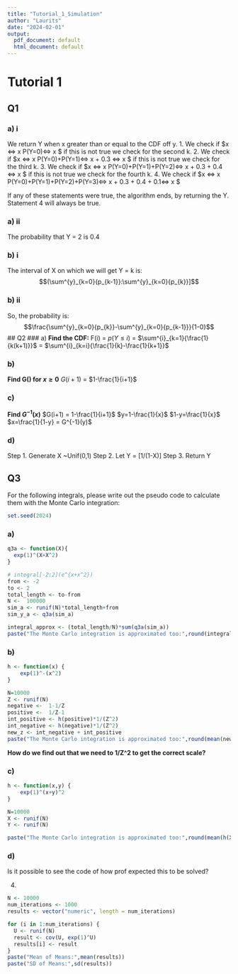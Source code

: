 ```yaml
---
title: "Tutorial_1_Simulation"
author: "Laurits"
date: "2024-02-01"
output:
  pdf_document: default
  html_document: default
---
```


# Tutorial 1
## Q1
### a) i
We return Y when x greater than or equal to the CDF off y.
1. We check if $x \le \sum{p_0} <=> x \le P(Y=0)<=> x \le 0.2 $ 
if this is not true we check for the second k.
2. We check if $x \le \sum{p_1} <=> x \le P(Y=0)+P(Y=1)<=> x \le 0.2 + 0.3 <=> x \le 0.5 $ 
if this is not true we check for the third k.
3. We check if $x \le \sum{p_2} <=> x \le P(Y=0)+P(Y=1)+P(Y=2)<=> x \le 0.2 + 0.3 + 0.4 <=> x \le 0.9 $ 
if this is not true we check for the fourth k.
4. We check if $x \le \sum{p_3} <=> x \le P(Y=0)+P(Y=1)+P(Y=2)+P(Y=3)<=> x \le 0.2 + 0.3 + 0.4 + 0.1<=> x \le 1 $ 

If any of these statements were true, the algorithm ends, by returning the Y. Statement 4 will always be true.

### a) ii
The probability that Y = 2 is 0.4

### b) i
The interval of X on which we will get Y = k is:
$$(\sum^{y}_{k=0}{p_{k-1}}:\sum^{y}_{k=0}{p_{k}}]$$




### b) ii
So, the probability is:
$$\frac{\sum^{y}_{k=0}{p_{k}}-\sum^{y}_{k=0}{p_{k-1}}}{1-0}$$
## Q2
### a) 
**Find the CDF:**
F(i) = $p(Y \le i)$ = $\sum^{i}_{k=1}{\frac{1}{k(k+1)}}$ = $\sum^{i}_{k=i}{\frac{1}{k}-\frac{1}{k+1}}$ 

### b)
**Find G() for $x \ge 0$**
$G(i + 1)$ = $1-\frac{1}{i+1}$

### c)
**Find $G^{-1}(x)$**
$G(i+1) = 1-\frac{1}{i+1}$ 
$y=1-\frac{1}{x}$ 
$1-y=\frac{1}{x}$ 
$x=\frac{1}{1-y} = G^{-1}(y)$ 


### d)
Step 1. Generate X ~Unif(0,1)
Step 2. Let Y = [1/(1-X)]
Step 3. Return Y


## Q3
For the following integrals, please write out the pseudo code to calculate them with the
Monte Carlo integration:
```r
set.seed(2024)
```

### a)

```r
q3a <- function(X){
  exp(1)^(X+X^2)
}
```

```r
# integral[-2:2](e^{x+x^2})
from <- -2
to <- 2
total_length <- to-from
N <-  100000
sim_a <- runif(N)*total_length+from
sim_y_a <- q3a(sim_a)

integral_approx <- (total_length/N)*sum(q3a(sim_a))
paste("The Monte Carlo integration is approximated too:",round(integral_approx,2))

```


### b)

```r
h <- function(x) {
    exp(1)^-(x^2)
}
```

```r
N=10000
Z <- runif(N)
negative <-  1-1/Z
positive <-  1/Z-1
int_positive <- h(positive)*1/(Z^2)
int_negative <- h(negative)*1/(Z^2)
new_z <- int_negative + int_positive
paste("The Monte Carlo integration is approximated too:",round(mean(new_z),2))


```

**How do we find out that we need to 1/Z^2 to get the correct scale?**

### c) 
```r
h <- function(x,y) {
    exp(1)^(x+y)^2
}
```
```r
N=10000
X <- runif(N)
Y <- runif(N)

paste("The Monte Carlo integration is approximated too:",round(mean(h(X,Y)),2))
```
### d)
Is it possible to see the code of how prof expected this to be solved?


4)
```r
N <- 10000
num_iterations <- 1000
results <- vector("numeric", length = num_iterations)

for (i in 1:num_iterations) {
  U <- runif(N)
  result <- cov(U, exp(1)^U)
  results[i] <- result
}
paste("Mean of Means:",mean(results))
paste("SD of Means:",sd(results))
```








